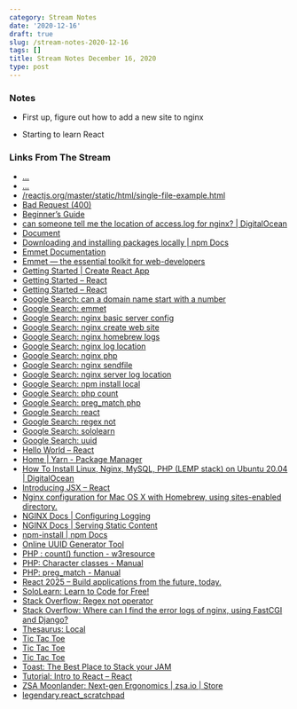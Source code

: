 ```yaml
---
category: Stream Notes
date: '2020-12-16'
draft: true
slug: /stream-notes-2020-12-16
tags: []
title: Stream Notes December 16, 2020
type: post
---
```



### Notes

- First up, figure out how to add a new site to nginx

- Starting to learn React



### Links From The Stream


- [...](https://gist.githubusercontent.com/gaearon/0b180827c190fe4fd98b4c7f570ea4a8/raw/b9157ce933c79a4559d2aa9ff3372668cce48de7/LikeButton.js)
- [...](https://gist.githubusercontent.com/gaearon/c8e112dc74ac44aac4f673f2c39d19d1/raw/09b951c86c1bf1116af741fa4664511f2f179f0a/like_button.js)
- [/reactjs.org/master/static/html/single-file-example.html](https://raw.githubusercontent.com/reactjs/reactjs.org/master/static/html/single-file-example.html)
- [Bad Request (400)](http://react_scratchpad.9000/)
- [Beginner’s Guide](http://nginx.org/en/docs/beginners_guide.html#static)
- [can someone tell me the location of access.log for nginx? | DigitalOcean](https://www.digitalocean.com/community/questions/can-someone-tell-me-the-location-of-access-log-for-nginx)
- [Document](http://legendary.react_scratchpad/02_get_started/)
- [Downloading and installing packages locally | npm Docs](https://docs.npmjs.com/downloading-and-installing-packages-locally)
- [Emmet Documentation](https://docs.emmet.io/)
- [Emmet — the essential toolkit for web-developers](https://emmet.io/)
- [Getting Started | Create React App](https://create-react-app.dev/docs/getting-started/)
- [Getting Started – React](https://reactjs.org/docs/getting-started.html#try-react)
- [Getting Started – React](https://reactjs.org/docs/getting-started.html)
- [Google Search: can a domain name start with a number](https://www.google.com/search?client=safari&rls=en&q=can+a+domain+name+start+with+a+number&ie=UTF-8&oe=UTF-8)
- [Google Search: emmet](https://www.google.com/search?client=safari&rls=en&q=emmet&ie=UTF-8&oe=UTF-8)
- [Google Search: nginx basic server config](https://www.google.com/search?client=safari&rls=en&q=nginx+basic+server+config&ie=UTF-8&oe=UTF-8)
- [Google Search: nginx create web site](https://www.google.com/search?client=safari&rls=en&q=nginx+create+web+site&ie=UTF-8&oe=UTF-8)
- [Google Search: nginx homebrew logs](https://www.google.com/search?client=safari&rls=en&q=nginx+homebrew+logs&ie=UTF-8&oe=UTF-8)
- [Google Search: nginx log location](https://www.google.com/search?client=safari&rls=en&q=nginx+log+location&ie=UTF-8&oe=UTF-8)
- [Google Search: nginx php](https://www.google.com/search?client=safari&rls=en&q=nginx+php&ie=UTF-8&oe=UTF-8)
- [Google Search: nginx sendfile](https://www.google.com/search?client=safari&rls=en&q=nginx+sendfile&ie=UTF-8&oe=UTF-8)
- [Google Search: nginx server log location](https://www.google.com/search?client=safari&rls=en&q=nginx+server+log+location&ie=UTF-8&oe=UTF-8)
- [Google Search: npm install local](https://www.google.com/search?client=safari&rls=en&q=npm+install+local&ie=UTF-8&oe=UTF-8)
- [Google Search: php count](https://www.google.com/search?client=safari&rls=en&q=php+count&ie=UTF-8&oe=UTF-8)
- [Google Search: preg_match php](https://www.google.com/search?client=safari&rls=en&q=preg_match+php&ie=UTF-8&oe=UTF-8)
- [Google Search: react](https://www.google.com/search?client=safari&rls=en&q=react&ie=UTF-8&oe=UTF-8)
- [Google Search: regex not](https://www.google.com/search?client=safari&rls=en&q=regex+not&ie=UTF-8&oe=UTF-8)
- [Google Search: sololearn](https://www.google.com/search?client=safari&rls=en&q=sololearn&ie=UTF-8&oe=UTF-8)
- [Google Search: uuid](https://www.google.com/search?client=safari&rls=en&q=uuid&ie=UTF-8&oe=UTF-8)
- [Hello World – React](https://reactjs.org/docs/hello-world.html)
- [Home | Yarn - Package Manager](https://yarnpkg.com/)
- [How To Install Linux, Nginx, MySQL, PHP (LEMP stack) on Ubuntu 20.04 | DigitalOcean](https://www.digitalocean.com/community/tutorials/how-to-install-linux-nginx-mysql-php-lemp-stack-on-ubuntu-20-04)
- [Introducing JSX – React](https://reactjs.org/docs/introducing-jsx.html)
- [Nginx configuration for Mac OS X with Homebrew, using sites-enabled directory.](https://gist.github.com/jimothyGator/5436538)
- [NGINX Docs | Configuring Logging](https://docs.nginx.com/nginx/admin-guide/monitoring/logging/)
- [NGINX Docs | Serving Static Content](https://docs.nginx.com/nginx/admin-guide/web-server/serving-static-content/)
- [npm-install | npm Docs](https://docs.npmjs.com/cli/v6/commands/npm-install)
- [Online UUID Generator Tool](https://www.uuidgenerator.net/)
- [PHP : count() function - w3resource](https://www.w3resource.com/php/function-reference/count.php)
- [PHP: Character classes - Manual](https://www.php.net/manual/en/regexp.reference.character-classes.php)
- [PHP: preg_match - Manual](https://www.php.net/manual/en/function.preg-match.php)
- [React 2025 – Build applications from the future, today.](https://react2025.com/)
- [SoloLearn: Learn to Code for Free!](https://www.sololearn.com/)
- [Stack Overflow: Regex not operator](https://stackoverflow.com/questions/7317043/regex-not-operator/7317087)
- [Stack Overflow: Where can I find the error logs of nginx, using FastCGI and Django?](https://stackoverflow.com/questions/1706111/where-can-i-find-the-error-logs-of-nginx-using-fastcgi-and-django)
- [Thesaurus: Local](https://www.thesaurus.com/browse/local?s=t)
- [Tic Tac Toe](https://codepen.io/gaearon/pen/gWWZgR)
- [Tic Tac Toe](https://codepen.io/gaearon/pen/oWWQNa?editors=0100)
- [Tic Tac Toe](https://codepen.io/gaearon/pen/oWWQNa?editors=0010)
- [Toast: The Best Place to Stack your JAM](https://www.toast.dev/)
- [Tutorial: Intro to React – React](https://reactjs.org/tutorial/tutorial.html)
- [ZSA Moonlander: Next-gen Ergonomics | zsa.io | Store](https://www.zsa.io/moonlander/)
- [‎legendary.react_scratchpad](http://legendary.react_scratchpad/)